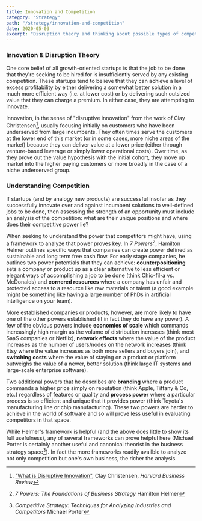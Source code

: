```yaml
---
title: Innovation and Competition
category: "Strategy"
path: "/strategy/innovation-and-competition"
date: 2020-05-03
excerpt: "Disruption theory and thinking about possible types of competitive power."
---
```



### Innovation & Disruption Theory
One core belief of all growth-oriented startups is that the job to be done that they're seeking to be hired for is insufficiently served by any existing competition. These startups tend to believe that they can achieve a level of excess profitability by either delivering a somewhat better solution in a much more efficient way (i.e. at lower cost) or by delivering such outsized value that they can charge a premium. In either case, they are attempting to innovate. 

Innovation, in the sense of "disruptive innovation" from the work of Clay Christensen[^1], usually focusing initially on customers who have been underserved from large incumbents. They often times serve the customers at the lower end of this market (or in some cases, more niche areas of the market) because they can deliver value at a lower price (either through venture-based leverage or simply lower operational costs). Over time, as they prove out the value hypothesis with the initial cohort, they move up market into the higher paying customers or more broadly in the case of a niche underserved group. 

### Understanding Competition
If startups (and by analogy new products) are successful insofar as they successfully innovate over and against incumbent solutions to well-defined jobs to be done, then assessing the strength of an opportunity must include an analysis of the competition: what are their unique positions and where does their competitive power lie? 

When seeking to understand the power that competitors might have, using a framework to analyze that power proves key. In _7 Powers_[^2], Hamilton Helmer outlines specific ways that companies can create power defined as sustainable and long term free cash flow. For early stage companies, he outlines two power potentials that they can achieve: **counterpositioning** sets a company or product up as a clear alternative to less efficient or elegant ways of accomplishing a job to be done (think Chic-fil-a vs. McDonalds) and **cornered resources** where a company has unfair and protected access to a resource like raw materials or talent (a good example might be something like having a large number of PhDs in artificial intelligence on your team). 

More established companies or products, however, are more likely to have one of the other powers established (if in fact they do have any power). A few of the obvious powers include **economies of scale** which commands increasingly high margin as the volume of distribution increases (think most SaaS companies or Netflix), **network effects** where the value of the product increases as the number of users/nodes on the network increases (think Etsy where the value increases as both more sellers and buyers join), and **switching costs** where the value of staying on a product or platform outweighs the value of a newer, better solution (think large IT systems and large-scale enterprise software).

Two additional powers that he describes are **branding** where a product commands a higher price simply on reputation (think Apple, Tiffany & Co, etc.) regardless of features or quality and **process power** where a particular process is so efficient and unique that it provides power (think Toyota's manufacturing line or chip manufacturing). These two powers are harder to achieve in the world of software and so will prove less useful in evaluating competitors in that space.

While Helmer's framework is helpful (and the above does little to show its full usefulness), any of several frameworks can prove helpful here (Michael Porter is certainly another useful and canonical theorist in the business strategy space[^3]). In fact the more frameworks readily availble to analyze not only competition but one's own business, the richer the analysis. 


[^1]: ["What is Disruptive Innovation"](https://hbr.org/2015/12/what-is-disruptive-innovation), Clay Christensen, *Harvard Business Review*
[^2]: *7 Powers: The Foundations of Business Strategy* Hamilton Helmer
[^3]: *Competitive Strategy: Techniques for Analyzing Industries and Competitors* Michael Porter
